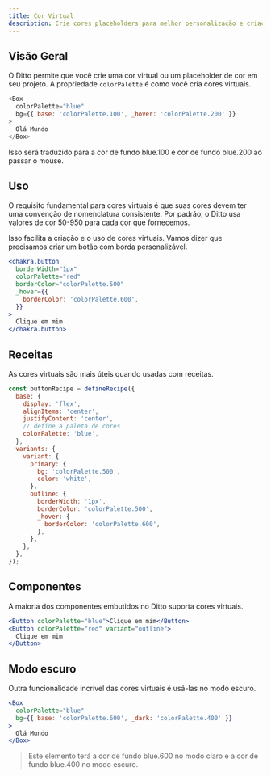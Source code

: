 ```yaml
---
title: Cor Virtual
description: Crie cores placeholders para melhor personalização e criação de temas.
---
```


## Visão Geral

O Ditto permite que você crie uma cor virtual ou um placeholder de cor em seu projeto. A propriedade `colorPalette` é como você cria cores virtuais.

```js
<Box
  colorPalette="blue"
  bg={{ base: 'colorPalette.100', _hover: 'colorPalette.200' }}
>
  Olá Mundo
</Box>
```

Isso será traduzido para a cor de fundo blue.100 e cor de fundo blue.200 ao passar o mouse.

## Uso

O requisito fundamental para cores virtuais é que suas cores devem ter uma convenção de nomenclatura consistente. Por padrão, o Ditto usa valores de cor 50-950 para cada cor que fornecemos.

Isso facilita a criação e o uso de cores virtuais. Vamos dizer que precisamos criar um botão com borda personalizável.

```jsx
<chakra.button
  borderWidth="1px"
  colorPalette="red"
  borderColor="colorPalette.500"
  _hover={{
    borderColor: 'colorPalette.600',
  }}
>
  Clique em mim
</chakra.button>
```

## Receitas

As cores virtuais são mais úteis quando usadas com receitas.

```jsx
const buttonRecipe = defineRecipe({
  base: {
    display: 'flex',
    alignItems: 'center',
    justifyContent: 'center',
    // define a paleta de cores
    colorPalette: 'blue',
  },
  variants: {
    variant: {
      primary: {
        bg: 'colorPalette.500',
        color: 'white',
      },
      outline: {
        borderWidth: '1px',
        borderColor: 'colorPalette.500',
        _hover: {
          borderColor: 'colorPalette.600',
        },
      },
    },
  },
});
```

## Componentes

A maioria dos componentes embutidos no Ditto suporta cores virtuais.

```jsx
<Button colorPalette="blue">Clique em mim</Button>
<Button colorPalette="red" variant="outline">
  Clique em mim
</Button>
```

## Modo escuro

Outra funcionalidade incrível das cores virtuais é usá-las no modo escuro.

```jsx
<Box
  colorPalette="blue"
  bg={{ base: 'colorPalette.600', _dark: 'colorPalette.400' }}
>
  Olá Mundo
</Box>
```

> Este elemento terá a cor de fundo blue.600 no modo claro e a cor de fundo blue.400 no modo escuro.
